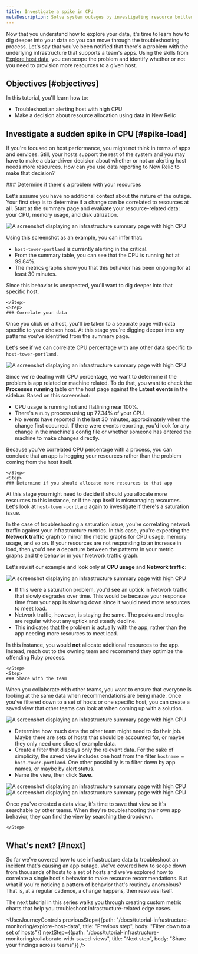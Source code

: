 ```yaml
---
title: Investigate a spike in CPU
metaDescription: Solve system outages by investigating resource bottlenecks across your system infrastructure.
---
```








Now that you understand how to explore your data, it's time to learn how to dig deeper into your data so you can move through the troubleshooting process. Let's say that you've been notified that there's a problem with the underlying infrastructure that supports a team's apps. Using the skills from [Explore host data](/docs/tutorial-infrastructure-monitoring/explore-host-data), you can scope the problem and identify whether or not you need to provision more resources to a given host.   

## Objectives [#objectives]

In this tutorial, you'll learn how to:

* Troubleshoot an alerting host with high CPU
* Make a decision about resource allocation using data in New Relic

## Investigate a sudden spike in CPU [#spike-load]

If you're focused on host performance, you might not think in terms of apps and services. Still, your hosts support the rest of the system and you may have to make a data-driven decision about whether or not an alerting host needs more resources. How can you use data reporting to New Relic to make that decision?

<Steps>
    <Step>
    ### Determine if there's a problem with your resources
        
Let's assume you have no additional context about the nature of the outage. Your first step is to determine if a change can be correlated to resources at all. Start at the summary page and evaluate your resource-related data: your CPU, memory usage, and disk utilization.

<img
    title="Investigate CPU spike from the summary page"
    alt="A screenshot displaying an infrastructure summary page with high CPU"
    src={cpuSpike}
/>  

Using this screenshot as an example, you can infer that:

* `host-tower-portland` is currently alerting in the critical.
* From the summary table, you can see that the CPU is running hot at 99.84%.
* The metrics graphs show you that this behavior has been ongoing for at least 30 minutes. 

Since this behavior is unexpected, you'll want to dig deeper into that specific host. 

    </Step>
    <Step>
    ### Correlate your data 

Once you click on a host, you'll be taken to a separate page with data specific to your chosen host. At this stage you're digging deeper into any patterns you've identified from the summary page.

Let's see if we can correlate CPU percentage with any other data specific to `host-tower-portland`. 

<img
    title="Check your processes"
    alt="A screenshot displaying an infrastructure summary page with high CPU"
    src={hostProcesses}
/>  

Since we're dealing with CPU percentage, we want to determine if the problem is app related or machine related. To do that, you want to check the **Processes running** table on the host page against the **Latest events** in the sidebar. Based on this screenshot:

* CPU usage is running hot and flatlining near 100%.
* There's a `ruby` process using up 77.34% of your CPU. 
* No events have reported in the last 30 minutes, approximately when the change first occurred. If there were events reporting, you'd look for any change in the machine's config file or whether someone has entered the machine to make changes directly. 

Because you've correlated CPU percentage with a process, you can conclude that an app is hogging your resources rather than the problem coming from the host itself. 

    </Step>
    <Step>
    ### Determine if you should allocate more resources to that app

At this stage you might need to decide if should you allocate more resources to this instance, or if the app itself is mismanaging resources. Let's look at `host-tower-portland` again to investigate if there's a saturation issue.

In the case of troubleshooting a saturation issue, you're correlating network traffic against your infrastructure metrics. In this case, you're expecting the **Network traffic** graph to mirror the metric graphs for CPU usage, memory usage, and so on. If your resources are not responding to an increase in load, then you'd see a departure between the patterns in your metric graphs and the behavior in your Network traffic graph. 

Let's revisit our example and look only at **CPU usage** and **Network traffic**:

<img
    title="Investigate CPU spike from the summary page"
    alt="A screenshot displaying an infrastructure summary page with high CPU"
    src={checkLoad}
/>  

* If this were a saturation problem, you'd see an uptick in Network traffic that slowly degrades over time. This would be because your response time from your app is slowing down since it would need more resources to meet load.
* Network traffic, however, is staying the same. The peaks and troughs are regular without any uptick and steady decline.
* This indicates that the problem is actually with the app, rather than the app needing more resources to meet load.

In this instance, you would **not** allocate additional resources to the app. Instead, reach out to the owning team and recommend they optimize the offending Ruby process. 

    </Step>
    <Step>
    ### Share with the team

When you collaborate with other teams, you want to ensure that everyone is looking at the same data when recommendations are being made. Once you've filtered down to a set of hosts or one specific host, you can create a saved view that other teams can look at when coming up with a solution.

<img
    title="Save a view for external teams"
    alt="A screenshot displaying an infrastructure summary page with high CPU"
    src={savedViews}
/>  

* Determine how much data the other team might need to do their job. Maybe there are sets of hosts that should be accounted for, or maybe they only need one slice of example data. 
* Create a filter that displays only the relevant data. For the sake of simplicity, the saved view includes one host from the filter `hostname = host-tower-portland`. One other possibility is to filter down by app names, or maybe by alert status.
* Name the view, then click **Save**. 

<SideBySide>
    <Side>
<img
    title="Save a view for external teams"
    alt="A screenshot displaying an infrastructure summary page with high CPU"
    src={createView}
/>      
</Side>
    <Side>
    <img
    title="Save a view for external teams"
    alt="A screenshot displaying an infrastructure summary page with high CPU"
    src={searchView}
    />
    </Side>
</SideBySide>

Once you've created a data view, it's time to save that view so it's searchable by other teams. When they're troubleshooting their own app behavior, they can find the view by searching the dropdown. 

    </Step>
</Steps>

## What's next? [#next]

So far we've covered how to use infrastructure data to troubleshoot an incident that's causing an app outage. We've covered how to scope down from thousands of hosts to a set of hosts and we've explored how to correlate a single host's behavior to make resource recommendations. But what if you're noticing a pattern of behavior that's routinely anomolous? That is, at a regular cadence, a change happens, then resolves itself.

The next tutorial in this series walks you through creating custom metric charts that help you troubleshoot infrastructure-related edge cases. 

<UserJourneyControls
    previousStep={{path: "/docs/tutorial-infrastructure-monitoring/explore-host-data", title: "Previous step", body: "Filter down to a set of hosts"}}
    nextStep={{path: "/docs/tutorial-infrastructure-monitoring/collaborate-with-saved-views", title: "Next step", body: "Share your findings across teams"}}
/>
